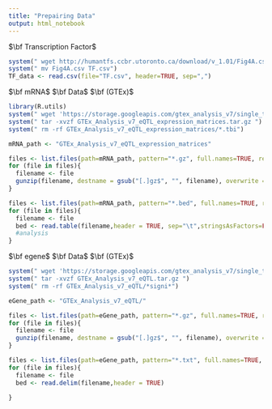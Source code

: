 ```yaml
---
title: "Prepairing Data"
output: html_notebook
---
```

$\bf Transcription Factor$

```r
system(" wget http://humantfs.ccbr.utoronto.ca/download/v_1.01/Fig4A.csv ")
system(" mv Fig4A.csv TF.csv")
TF_data <- read.csv(file="TF.csv", header=TRUE, sep=",")
```


 $\bf mRNA$  $\bf Data$ $\bf (GTEx)$ 
```r

library(R.utils)
system(" wget 'https://storage.googleapis.com/gtex_analysis_v7/single_tissue_eqtl_data/GTEx_Analysis_v7_eQTL_expression_matrices.tar.gz' ")
system(" tar -xvzf GTEx_Analysis_v7_eQTL_expression_matrices.tar.gz ")
system(" rm -rf GTEx_Analysis_v7_eQTL_expression_matrices/*.tbi")

mRNA_path <- "GTEx_Analysis_v7_eQTL_expression_matrices"

files <- list.files(path=mRNA_path, pattern="*.gz", full.names=TRUE, recursive=FALSE)
for (file in files){
  filename <- file
  gunzip(filename, destname = gsub("[.]gz$", "", filename), overwrite = FALSE, remove = TRUE, BFR.SIZE = 1e+07)
}
```


```r
files <- list.files(path=mRNA_path, pattern="*.bed", full.names=TRUE, recursive=FALSE)
for (file in files){
  filename <- file
  bed <- read.table(filename,header = TRUE, sep="\t",stringsAsFactors=FALSE, quote="")
  #analysis
}

```


 $\bf egene$  $\bf Data$ $\bf (GTEx)$ 
```r

system(" wget 'https://storage.googleapis.com/gtex_analysis_v7/single_tissue_eqtl_data/GTEx_Analysis_v7_eQTL.tar.gz' ")
system(" tar -xvzf GTEx_Analysis_v7_eQTL.tar.gz ")
system(" rm -rf GTEx_Analysis_v7_eQTL/*signi*")

eGene_path <- "GTEx_Analysis_v7_eQTL/"

files <- list.files(path=eGene_path, pattern="*.gz", full.names=TRUE, recursive=FALSE)
for (file in files){
  filename <- file
  gunzip(filename, destname = gsub("[.]gz$", "", filename), overwrite = FALSE, remove = TRUE, BFR.SIZE = 1e+07)
}

```


```r

files <- list.files(path=eGene_path, pattern="*.txt", full.names=TRUE, recursive=FALSE)
for (file in files){
  filename <- file
  bed <- read.delim(filename,header = TRUE)
  
}

```

